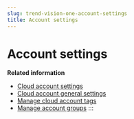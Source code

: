 ```yaml
---
slug: trend-vision-one-account-settings
title: Account settings
---
```

# Account settings

**Related information**

- [Cloud account settings](cloud-acct-cloud-posture.mdx)
- [Cloud account general settings](cloud-account-general-settings.mdx)
- [Manage cloud account tags](manage-cloud-account-tags.mdx)
- [Manage account groups](manage-account-groups.mdx)
:::

